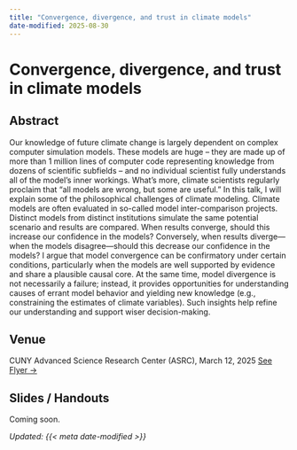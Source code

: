 ```yaml
---
title: "Convergence, divergence, and trust in climate models"
date-modified: 2025-08-30
---
```


# Convergence, divergence, and trust in climate models

## Abstract

Our knowledge of future climate change is largely dependent on complex computer simulation models. These models are huge – they are made up of more than 1 million lines of computer code representing knowledge from dozens of scientific subfields – and no individual scientist fully understands all of the model's inner workings. What’s more, climate scientists regularly proclaim that “all models are wrong, but some are useful.”
In this talk, I will explain some of the philosophical challenges of climate modeling. Climate models are often evaluated in so-called model inter-comparison projects. Distinct models from distinct institutions simulate the same potential scenario and results are compared. When results converge, should this increase our confidence in the models? Conversely, when results diverge—when the models disagree—should this decrease our confidence in the models? I argue that model convergence can be confirmatory under certain conditions, particularly when the models are well supported by evidence and share a plausible causal core. At the same time, model divergence is not necessarily a failure; instead, it provides opportunities for understanding causes of errant model behavior and yielding new knowledge (e.g., constraining the estimates of climate variables). Such insights help refine our understanding and support wiser decision-making.

## Venue

CUNY Advanced Science Research Center (ASRC), March 12, 2025 [See Flyer →](cuny-esi-convergence-trust-2025.pdf)

## Slides / Handouts

Coming soon.

*Updated: {{< meta date-modified >}}*

